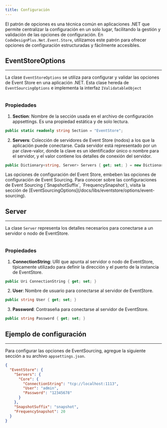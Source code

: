 ```yaml
---
title: Configuración
---
```



El patrón de opciones es una técnica común en aplicaciones .NET que permite centralizar la configuración en un solo lugar, facilitando la gestión y validación de las opciones de configuración. En `CodeDesignPlus.Net.Event.Store`, utilizamos este patrón para ofrecer opciones de configuración estructuradas y fácilmente accesibles.

## EventStoreOptions 
---

La clase `EventStoreOptions` se utiliza para configurar y validar las opciones de Event Store en una aplicación .NET. Esta clase hereda de `EventSourcingOptions` e implementa la interfaz `IValidatableObject`

```csharp url="packages/CodeDesignPlus.Net.EventStore/src/CodeDesignPlus.Net.EventStore.Abstractions/Options/EventStoreOptions.cs"
```

### Propiedades
1. **Section**: Nombre de la sección usada en el archivo de configuración appsettings. Es una propiedad estática y de solo lectura.

```csharp
public static readonly string Section = "EventStore";
```

2. **Servers**: Colección de servidores de Event Store (nodos) a los que la aplicación puede conectarse. Cada servidor está representado por un par clave-valor, donde la clave es un identificador único o nombre para el servidor, y el valor contiene los detalles de conexión del servidor.

```csharp
public Dictionary<string, Server> Servers { get; set; } = new Dictionary<string, Server>();
```

<Aside type='caution' >
Las opciones de configuración del Event Store, embeben las opciones de configuración de Event Sourcing. Para conocer sobre las configuraciones de Event Sourcing (`SnapshotSuffix`, `FrequencySnapshot`), visita la sección de [EventSourcingOptions](/docs/libs/eventstore/options/event-sourcing).
</Aside>

## Server
---

La clase `Server` representa los detalles necesarios para conectarse a un servidor o nodo de EventStore.

```csharp url="packages/CodeDesignPlus.Net.EventStore/src/CodeDesignPlus.Net.EventStore.Abstractions/Server.cs"
```

### Propiedades
1. **ConnectionString**: URI que apunta al servidor o nodo de EventStore, típicamente utilizado para definir la dirección y el puerto de la instancia de EventStore.

```csharp
public Uri ConnectionString { get; set; }
```

2. **User**: Nombre de usuario para conectarse al servidor de EventStore.

```csharp
public string User { get; set; }
```

3. **Password**: Contraseña para conectarse al servidor de EventStore.

```csharp
public string Password { get; set; }
```

## Ejemplo de configuración
---

Para configurar las opciones de EventSourcing, agregue la siguiente sección a su archivo `appsettings.json`.

```json
{
  "EventStore": {
    "Servers": {
      "Core": {
        "ConnectionString": "tcp://localhost:1113",
        "User": "admin",
        "Password": "12345678"
      }
    },
    "SnapshotSuffix": "snapshot",
    "FrequencySnapshot": 20
  }
}
```